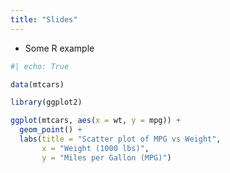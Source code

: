 ```yaml
---
title: "Slides"
---
```


+ Some R example
```r
#| echo: True

data(mtcars)

library(ggplot2)

ggplot(mtcars, aes(x = wt, y = mpg)) +
  geom_point() +
  labs(title = "Scatter plot of MPG vs Weight",
       x = "Weight (1000 lbs)",
       y = "Miles per Gallon (MPG)")





```